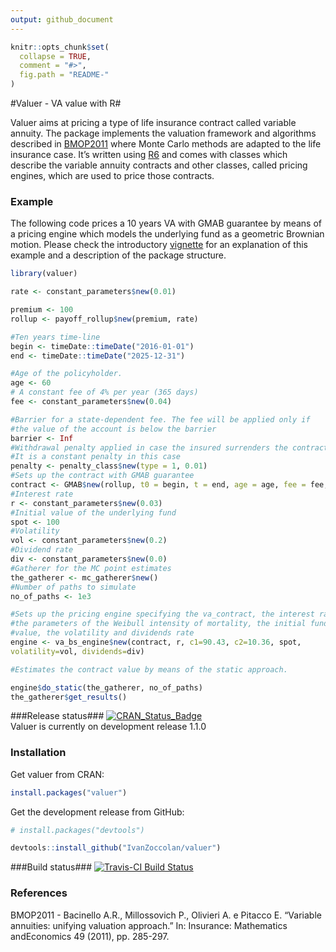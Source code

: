 ```yaml
---
output: github_document
---
```


<!-- README.md is generated from README.Rmd. Please edit that file -->

```r
knitr::opts_chunk$set(
  collapse = TRUE,
  comment = "#>",
  fig.path = "README-"
)
```

#Valuer - VA value with R#


Valuer aims at pricing a type of life insurance contract called variable annuity.
The package implements the valuation framework and algorithms described in [BMOP2011](#BMOP2011) where Monte Carlo methods are adapted to the life insurance case. 
It's written using [R6](https://CRAN.R-project.org/package=R6) and comes with classes which describe the variable annuity contracts and other classes, called pricing engines, which are used to price those contracts.  

### Example ###
The following code prices a 10 years VA with GMAB guarantee by means of a  pricing engine which models the underlying fund as a geometric Brownian motion. Please check the introductory [vignette](https://github.com/IvanZoccolan/valuer/blob/master/vignettes/Introduction.Rmd) for an explanation of this example and a description of the package structure.

```r
library(valuer)

rate <- constant_parameters$new(0.01)

premium <- 100
rollup <- payoff_rollup$new(premium, rate)

#Ten years time-line
begin <- timeDate::timeDate("2016-01-01")
end <- timeDate::timeDate("2025-12-31")

#Age of the policyholder.
age <- 60
# A constant fee of 4% per year (365 days)
fee <- constant_parameters$new(0.04)

#Barrier for a state-dependent fee. The fee will be applied only if
#the value of the account is below the barrier
barrier <- Inf
#Withdrawal penalty applied in case the insured surrenders the contract
#It is a constant penalty in this case
penalty <- penalty_class$new(type = 1, 0.01)
#Sets up the contract with GMAB guarantee
contract <- GMAB$new(rollup, t0 = begin, t = end, age = age, fee = fee, barrier = barrier, penalty = penalty)
#Interest rate
r <- constant_parameters$new(0.03)
#Initial value of the underlying fund
spot <- 100
#Volatility
vol <- constant_parameters$new(0.2)
#Dividend rate
div <- constant_parameters$new(0.0)
#Gatherer for the MC point estimates
the_gatherer <- mc_gatherer$new()
#Number of paths to simulate
no_of_paths <- 1e3

#Sets up the pricing engine specifying the va_contract, the interest rate
#the parameters of the Weibull intensity of mortality, the initial fund
#value, the volatility and dividends rate
engine <- va_bs_engine$new(contract, r, c1=90.43, c2=10.36, spot,
volatility=vol, dividends=div)

#Estimates the contract value by means of the static approach.

engine$do_static(the_gatherer, no_of_paths)
the_gatherer$get_results()

```

###Release status###
[![CRAN_Status_Badge](http://www.r-pkg.org/badges/version/valuer)](http://cran.r-project.org/package=valuer)    
Valuer is currently on development release 1.1.0 

### Installation ###
Get valuer from CRAN:
```r
install.packages("valuer")

```
Get the development release from GitHub:
```r
# install.packages("devtools")

devtools::install_github("IvanZoccolan/valuer")

```


###Build status###
[![Travis-CI Build Status](https://travis-ci.org/IvanZoccolan/valuer.svg?branch=master)](https://travis-ci.org/IvanZoccolan/valuer)


### References ###

<a name="BMOP2011"></a> BMOP2011 - Bacinello A.R., Millossovich P., Olivieri A. e Pitacco E. "Variable annuities: unifying valuation approach." In: Insurance: Mathematics andEconomics 49 (2011), pp. 285-297.
